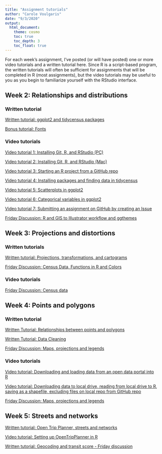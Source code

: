 ---
title: "Assignment tutorials"
author: "Carole Voulgaris"
date: "9/3/2020"
output: 
  html_document:
    theme: cosmo
    toc: true
    toc_depth: 3
    toc_float: true
---

For each week's assignment, I've posted (or will have posted) one or more video tutorials and a written tutorial here. Since R is a script-based program, the written tutorials will often be sufficient for assignments that will be completed in R (most assignments), but the video tutorials may be useful to you as you begin to familiarize yourself with the RStudio interface.

## Week 2: Relationships and distributions

### Written tutorial

[Written tutorial: ggplot2 and tidycensus packages](https://vis-2129-f2020.github.io/tutorials/Week2){target="_blank"}

[Bonus tutorial: Fonts](https://vis-2129-f2020.github.io/tutorials/fonts){target="_blank"}

### Video tutorials

[Video tutorial 1: Installing Git, R, and RStudio (PC)](https://harvard.zoom.us/rec/share/5tZOLbb612BOHJ3g1xz2X_9-Jb7LT6a80HdP__BfxEvMfboEVuMLawEevGOMkjGY){target="_blank"}

[Video tutorial 2: Installing Git, R, and RStudio (Mac)](https://harvard.zoom.us/rec/share/3fJfJaDXqUZOcq_ctVDTB7QdGoOmeaa803AYq_ZczhmRAfNlvwCqkZXzZAyU5x01?startTime=1597759465000){target="_blank"}

[Video tutorial 3: Starting an R project from a GitHub repo](https://harvard.zoom.us/rec/play/6ZZ8f-ypqzs3G9DHtwSDBvN-W42_Kv2s1iEe-PZfz0u2BnYHMAKnbrUTMOFMF5vL7wloYpfsmqy2CQhB?startTime=1597255620000){target="_blank"}

[Video tutorial 4: Installing packages and finding data in tidycensus](https://harvard.zoom.us/rec/play/uMF7dbyhrjs3S4bH4wSDV_ArW43pf_is0SIe8_IJyUy0AXUCMFWnNLRGZBnHvZlAASFiVk9BmR0M0-Y){target="_blank"}

[Video tutorial 5: Scatterplots in ggplot2](https://harvard.zoom.us/rec/share/QN48XemtFrumI1uqufxZ_PrbCXt92W509cyRgLMm3L1DQpXe3PY0bwCvis-XS-L6.6fG7OvcnDY1-BFDf?startTime=1599599753000){target="_blank"}

[Video tutorial 6: Categorical variables in ggplot2](https://harvard.zoom.us/rec/share/o5BX92IHpqNkxAHAupag22xGJAYSf9jK2JXAjGTARkxrBPvEbrI6cWQeVyUhP1Km.-GZ39wGpnAr_j-m8?startTime=1599601247000){target="_blank"}

[Video tutorial 7: Submitting an assignment on GitHub by creating an Issue](https://harvard.zoom.us/rec/share/tPZrKoHv3HhJSNLr5HjhWpQ6JLiiaaa80XMWrqAMzEasqM6unaAPJGYp0hGlENNg?startTime=1598978835000){target="_blank"}

[Friday Discussion: R and GIS to Illustrator workflow and ggthemes](https://harvard.zoom.us/rec/share/kRAGjneuqvVZRML2IyO-uQdwhlfqE3sQHHPeTha0ic8tomjRThYuq0fb8EsEWMC3.95xDP7PFoX82VPqp?startTime=1599829600000){target="_blank"}

## Week 3: Projections and distortions

### Written tutorials

[Written tutorial: Projections, transformations, and cartograms](https://vis-2129-f2020.github.io/tutorials/Week3){target="_blank"}

[Friday Discussion: Census Data, Functions in R and Colors](https://vis-2129-f2020.github.io/tutorials/Data_functions_colors){target="_blank"}

### Video tutorials

[Friday Discussion: Census data](https://harvard.zoom.us/rec/share/oYYlEJbSHiCSdBelHqDQxXDswuNq-AiYwCopjGypyqvLM0btAAgl0aEEn2CEZh48.-MDnzAyQEiRyy293?startTime=1600434385000){target="_blank"}


## Week 4: Points and polygons

### Written tutorial

[Written Tutorial: Relationships between points and polygons](https://vis-2129-f2020.github.io/tutorials/Week4){target="_blank"}

[Written Tutorial: Data Cleaning](https://vis-2129-f2020.github.io/tutorials/Data_cleaning){target="_blank"}

[Friday Discussion: Maps, projections and legends](https://vis-2129-f2020.github.io/tutorials/Maps_projections){target="_blank"}

### Video tutorials

[Video tutorial: Downloading and loading data from an open data portal into R](https://harvard.zoom.us/rec/share/bwcxR8_MCa8zDh0Wp07W9v8AF5kTSi3wVre_tbqeQkPP8P19BbgSWese-1NdlxQ.OjMA6BPxeSnwHNQ-?startTime=1600374226000){target="_blank}

[Video tutorial: Downloading data to local drive, reading from local drive to R, saving as a shapefile, excluding files on local repo from GitHub repo](https://harvard.zoom.us/rec/share/3Eq4Vq__fyDd1qNQQecwfTSCZNSrKsc8umI3WvYQdXWZEsWRxhv1jV3buIWdnKry.RqI5IyPZRQQGTIjZ?startTime=1601143321000){target="_blank"}

[Friday Discussion: Maps, projections and legends](https://harvard.zoom.us/rec/share/3fScm-rL-RbRVvKSUYqBQda2RfDgjooJG-K_HmDJKADkn7Qv_bG0bouk38Kfqgkt.5UZP9YuHQgS-2Qwe?startTime=1601039313000){target="_blank"}

## Week 5: Streets and networks

[Written tutorial: Open Trip Planner, streets and networks](https://vis-2129-f2020.github.io/tutorials/Week5){target="_blank"}

[Video tutorial: Setting up OpenTripPlanner in R](https://harvard.zoom.us/rec/share/KEA-_NybJcVA7UiAmLj7HL1yZovtriee7wU9T82sjXJilUnmqpmizYd0Cq7XQHxS.RDoUzPWLM-3KQ8Vx?startTime=1601409079000){target="_blank"}

[Written tutorial: Geocoding and transit score - Friday discussion](https://vis-2129-f2020.github.io/tutorials/Geocoding){target="_blank"}